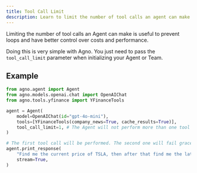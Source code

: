 ```yaml
---
title: Tool Call Limit
description: Learn to limit the number of tool calls an agent can make.
---
```


Limiting the number of tool calls an Agent can make is useful to prevent loops and have better control over costs and performance.

Doing this is very simple with Agno. You just need to pass the `tool_call_limit` parameter when initializing your Agent or Team.

## Example

```python
from agno.agent import Agent
from agno.models.openai.chat import OpenAIChat
from agno.tools.yfinance import YFinanceTools

agent = Agent(
    model=OpenAIChat(id="gpt-4o-mini"),
    tools=[YFinanceTools(company_news=True, cache_results=True)],
    tool_call_limit=1, # The Agent will not perform more than one tool call.
)

# The first tool call will be performed. The second one will fail gracefully.
agent.print_response(
    "Find me the current price of TSLA, then after that find me the latest news about Tesla.",
    stream=True,
)

```